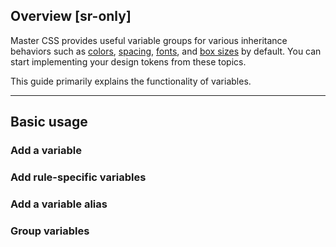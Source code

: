 ## Overview [sr-only]
<Overview />

Master CSS provides useful variable groups for various inheritance behaviors such as [colors](/reference/colors), [spacing](/reference/spacing), [fonts](/reference/fonts), and [box sizes](/reference/box-sizes) by default. You can start implementing your design tokens from these topics.

This guide primarily explains the functionality of variables.

---

## Basic usage
### Add a variable
### Add rule-specific variables
### Add a variable alias
### Group variables